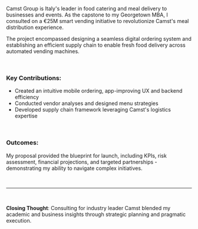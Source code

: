 Camst Group is Italy's leader in food catering and meal delivery to businesses and events. As the capstone to my Georgetown MBA, I consulted on a €25M smart vending initiative to revolutionize Camst's meal distribution experience.

The project encompassed designing a seamless digital ordering system and establishing an efficient supply chain to enable fresh food delivery across automated vending machines.

<br />

### Key Contributions:

- Created an intuitive mobile ordering, app-improving UX and backend efficiency
- Conducted vendor analyses and designed menu strategies
- Developed supply chain framework leveraging Camst's logistics expertise

<br />

### Outcomes:

My proposal provided the blueprint for launch, including KPIs, risk assessment, financial projections, and targeted partnerships - demonstrating my ability to navigate complex initiatives.

<br />

---

<br />

**Closing Thought**: Consulting for industry leader Camst blended my academic and business insights through strategic planning and pragmatic execution.
